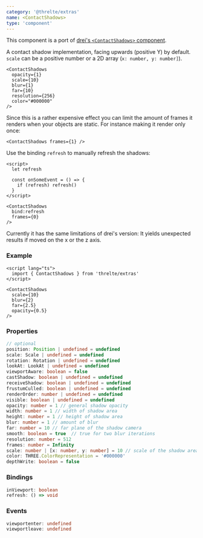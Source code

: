 ```yaml
---
category: '@threlte/extras'
name: <ContactShadows>
type: 'component'
---
```


This component is a port of [drei's `<ContactShadows>` component](https://github.com/pmndrs/drei#contactshadows).

A contact shadow implementation, facing upwards (positive Y) by default. `scale` can be a positive number or a 2D array (`x: number, y: number]`).

```svelte
<ContactShadows
  opacity={1}
  scale={10}
  blur={1}
  far={10}
  resolution={256}
  color="#000000"
/>
```

Since this is a rather expensive effect you can limit the amount of frames it renders when your objects are static. For instance making it render only once:

```svelte
<ContactShadows frames={1} />
```

Use the binding `refresh` to manually refresh the shadows:

```svelte
<script>
  let refresh

  const onSomeEvent = () => {
    if (refresh) refresh()
  }
</script>

<ContactShadows
  bind:refresh
  frames={0}
/>
```

Currently it has the same limitations of drei's version: It yields unexpected results if moved on the x or the z axis.

<Example path="extras/contact-shadows" />

### Example

```svelte
<script lang="ts">
  import { ContactShadows } from 'threlte/extras'
</script>

<ContactShadows
  scale={10}
  blur={2}
  far={2.5}
  opacity={0.5}
/>
```

### Properties

```ts
// optional
position: Position | undefined = undefined
scale: Scale | undefined = undefined
rotation: Rotation | undefined = undefined
lookAt: LookAt | undefined = undefined
viewportAware: boolean = false
castShadow: boolean | undefined = undefined
receiveShadow: boolean | undefined = undefined
frustumCulled: boolean | undefined = undefined
renderOrder: number | undefined = undefined
visible: boolean | undefined = undefined
opacity: number = 1 // general shadow opacity
width: number = 1 // width of shadow area
height: number = 1 // height of shadow area
blur: number = 1 // amount of blur
far: number = 10 // far plane of the shadow camera
smooth: boolean = true	// true for two blur iterations
resolution: number = 512
frames: number = Infinity
scale: number | [x: number, y: number] = 10 // scale of the shadow area
color: THREE.ColorRepresentation = '#000000'
depthWrite: boolean = false
```

### Bindings

```ts
inViewport: boolean
refresh: () => void
```

### Events

```ts
viewportenter: undefined
viewportleave: undefined
```
